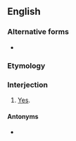 ==English==

===Alternative forms===
* {{l|en|yuppers}}

===Etymology===
{{af|en|yep|-ers}}

===Interjection===
{{en-interj}}

# {{lb|en|informal}} [[yes|Yes]].

====Antonyms====
* {{l|en|nopers}}